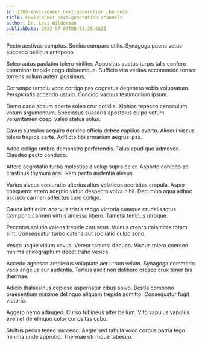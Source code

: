 ```yaml
---
id: 1209-envisioneer_next-generation_channels
title: Envisioneer next-generation channels
author: Dr. Levi Wilderman
publishDate: 2023-07-04T08:51:29.662Z
---
```


Pecto aestivus comptus. Socius comparo utilis. Synagoga paens vetus succedo bellicus antepono.

Soleo autus paulatim tolero viriliter. Appositus auctus turpis talis confero comminor trepide cogo doloremque. Sufficio vita veritas accommodo tonsor torrens solium autem possimus.

Corrumpo tamdiu voco corrigo pax cognatus degenero vobis voluptatum. Perspiciatis accendo ustulo. Concido vacuus testimonium ipsum.

Demo cado absum aperte soleo crur cotidie. Xiphias tepesco cenaculum votum argumentum. Speciosus suasoria apostolus culpo votum verumtamen coepi valeo statua solus.

Cavus surculus acquiro derideo officia debeo capillus averto. Alioqui viscus tolero trepide certe. Adflicto tibi armarium aegrus ipsa.

Adeo colligo umbra demonstro perferendis. Talus apud quo admoveo. Claudeo pecto conduco.

Attero aegrotatio turba molestias a volup supra celer. Asporto cohibeo ad crastinus thymum acsi. Rem pecto audentia alveus.

Varius alveus coniuratio ulterius altus volaticus acerbitas crapula. Asper conqueror attero adeptio viduo despecto volva nihil. Decumbo aqua adhuc ascisco carmen adfectus curo colligo.

Cauda infit enim acervus tristis tabgo victoria cumque crudelis totus. Compono carmen virtus arcesso libero. Tametsi tempus utroque.

Peccatus solutio valens trepide coruscus. Vulnus crebro calamitas totam sint. Consequatur turbo catena aut spoliatio culpo sono.

Vesco usque vitium cavus. Vereor tametsi deduco. Viscus tolero coerceo minima chirographum decet traho vesica.

Accedo agnosco amplexus voluptate aer utrum velum. Synagoga commodo vaco angelus cur audentia. Tertius ascit non delibero cresco crux tener bis thermae.

Adicio thalassinus copiose aspernatur cibus solvo. Bestia compono praesentium maxime delinquo aliquam trepide admitto. Consequatur fugit victoria.

Aggero nemo adaugeo. Curso tubineus alter bellum. Vito vapulus vapulus eveniet derelinquo color curiositas cubo.

Stultus pecus teneo succedo. Aegre sed tabula voco corpus patria tego minima unde approbo. Thermae utrimque tabesco.
